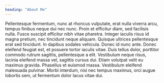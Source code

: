 ```yaml
---
heading: "About Me"
---
```


Pellentesque fermentum, nunc at rhoncus vulputate, erat nulla viverra arcu, tempus finibus neque dui nec nunc. Proin et efficitur diam, sed facilisis nulla. Fusce suscipit efficitur nibh vitae pharetra. Integer iaculis risus id magna pretium, nec tincidunt neque aliquam. Quisque ultrices pellentesque erat sed tincidunt. In dapibus sodales vehicula. Donec id nunc ante. Donec eleifend feugiat est, et posuere tortor iaculis vitae. Duis tellus dolor, porttitor commodo rutrum sagittis, pellentesque a elit. Vestibulum neque risus, lacinia eleifend massa vel, sagittis cursus dui. Etiam volutpat velit eu maximus gravida. Phasellus et euismod massa. Vestibulum eleifend malesuada pulvinar. Morbi interdum, nisi nec tempus maximus, orci augue lobortis sem, ut fermentum dolor lacus vitae dui.